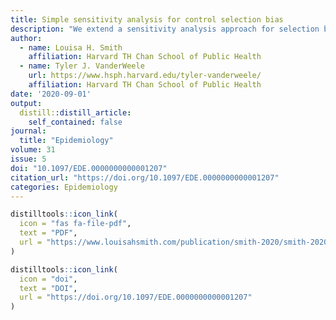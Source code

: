 ```yaml
---
title: Simple sensitivity analysis for control selection bias
description: "We extend a sensitivity analysis approach for selection bias to account for poor control selection in case-control studies."
author:
  - name: Louisa H. Smith
    affiliation: Harvard TH Chan School of Public Health
  - name: Tyler J. VanderWeele
    url: https://www.hsph.harvard.edu/tyler-vanderweele/
    affiliation: Harvard TH Chan School of Public Health
date: '2020-09-01'
output:
  distill::distill_article:
    self_contained: false
journal: 
  title: "Epidemiology"
volume: 31
issue: 5
doi: "10.1097/EDE.0000000000001207"
citation_url: "https://doi.org/10.1097/EDE.0000000000001207"
categories: Epidemiology
---
```


```r
distilltools::icon_link(
  icon = "fas fa-file-pdf",
  text = "PDF",
  url = "https://www.louisahsmith.com/publication/smith-2020/smith-2020.pdf"
)

distilltools::icon_link(
  icon = "doi",
  text = "DOI",
  url = "https://doi.org/10.1097/EDE.0000000000001207"
)

```

